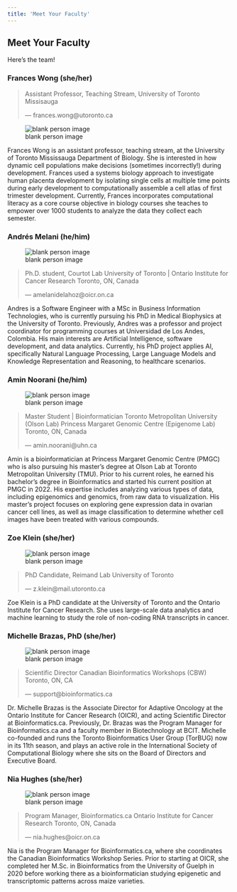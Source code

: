 ```yaml
---
title: 'Meet Your Faculty'
---
```


## Meet Your Faculty {#prework}

Here's the team!

<!-- 
Code to use knitr to output a centered picture
```r
knitr::include_graphics("./fig/blank-person.jpg")
```
-->

### Frances Wong <font size="3"> (she/her) </font> {-}
<!-- Note, we probably don't want pronouns to appear in the header name in the toc,
and right now the formatting of the pronouns is also weird in the toc-->

<!--- # ```{r, out.width= "65%", out.extra='style="float:right; padding:10px"'} 

out.extra='style="padding-right: 10%;"' --->

>Assistant Professor, Teaching Stream,
University of Toronto Missisauga
>
> --- frances.wong@utoronto.ca
<!-- Would be nice if there was a nicer way to format this -->

![blank person image](./fig/blank-person.jpg)

Frances Wong is an assistant professor, teaching stream, at the University of Toronto
Mississauga Department of Biology. She is interested in how dynamic cell populations make
decisions (sometimes incorrectly!) during development. Frances used a systems biology
approach to investigate human placenta development by isolating single cells at multiple time
points during early development to computationally assemble a cell atlas of first trimester
development. Currently, Frances incorporates computational literacy as a core course
objective in biology courses she teaches to empower over 1000 students to analyze the data
they collect each semester.

### Andrés Melani <font size="3"> (he/him) </font> {-}

![blank person image](./fig/blank-person.jpg)

>Ph.D. student, Courtot Lab
University of Toronto | Ontario Institute for Cancer Research
Toronto, ON, Canada
>
> --- amelanidelahoz@oicr.on.ca

Andres is a Software Engineer with a MSc in Business Information Technologies, who is
currently pursuing his PhD in Medical Biophysics at the University of Toronto. Previously,
Andres was a professor and project coordinator for programming courses at Universidad de
Los Andes, Colombia. His main interests are Artificial Intelligence, software development, and
data analytics. Currently, his PhD project applies AI, specifically Natural Language
Processing, Large Language Models and Knowledge Representation and Reasoning, to
healthcare scenarios.


### Amin Noorani <font size="3"> (he/him) </font> {-}

![blank person image](./fig/blank-person.jpg)

>Master Student | Bioinformatician
Toronto Metropolitan University (Olson Lab)
Princess Margaret Genomic Centre (Epigenome Lab)
Toronto, ON, Canada
>
> --- amin.noorani@uhn.ca

Amin is a bioinformatician at Princess Margaret Genomic Centre (PMGC) who is also
pursuing his master's degree at Olson Lab at Toronto Metropolitan University (TMU). Prior to
his current roles, he earned his bachelor's degree in Bioinformatics and started his current
position at PMGC in 2022. His expertise includes analyzing various types of data, including
epigenomics and genomics, from raw data to visualization. His master's project focuses on
exploring gene expression data in ovarian cancer cell lines, as well as image classification to
determine whether cell images have been treated with various compounds.

### Zoe Klein <font size="3"> (she/her) </font> {-}

![blank person image](./fig/blank-person.jpg)

>PhD Candidate, Reimand Lab
University of Toronto
>
> --- z.klein@mail.utoronto.ca

Zoe Klein is a PhD candidate at the University of Toronto and the Ontario Institute for Cancer
Research. She uses large-scale data analytics and machine learning to study the role of
non-coding RNA transcripts in cancer.

### Michelle Brazas, PhD <font size="3"> (she/her) </font> {-}

![blank person image](./fig/blank-person.jpg)

>Scientific Director
Canadian Bioinformatics Workshops (CBW)
Toronto, ON, CA
>
> --- support@bioinformatics.ca

Dr. Michelle Brazas is the Associate Director for Adaptive Oncology at the Ontario Institute for
Cancer Research (OICR), and acting Scientific Director at Bioinformatics.ca. Previously, Dr.
Brazas was the Program Manager for Bioinformatics.ca and a faculty member in
Biotechnology at BCIT. Michelle co-founded and runs the Toronto Bioinformatics User Group
(TorBUG) now in its 11th season, and plays an active role in the International Society of
Computational Biology where she sits on the Board of Directors and Executive Board.

### Nia Hughes <font size="3"> (she/her) </font> {-}

![blank person image](./fig/blank-person.jpg)

>Program Manager, Bioinformatics.ca
Ontario Institute for Cancer Research
Toronto, ON, Canada
>
> --- nia.hughes@oicr.on.ca

Nia is the Program Manager for Bioinformatics.ca, where she coordinates the Canadian
Bioinformatics Workshop Series. Prior to starting at OICR, she completed her M.Sc. in
Bioinformatics from the University of Guelph in 2020 before working there as a
bioinformatician studying epigenetic and transcriptomic patterns across maize varieties.
